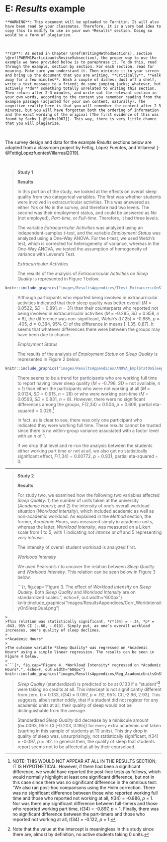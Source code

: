 # E: *Results* example {-}

```block2
**WARNING**: This document will be uploaded to Turnitin. It will also have been read by your classmates. Therefore, it is a very bad idea to copy this to modify to use in your own *Results* section. Doing so would be a form of plagiarism. 
```

<br/>

```block2
**TIP**: As noted in Chapter \@ref(WritingMethodSections), section \@ref(PWEFM1ParticipantsReviseSubsection), the proper way to use the example we have provided below is to paraphrase it. To do this, read through the example, section by section. For each section, read for meaning. Make sure you understand it. Then minimize it in your screen and bring up the document that you are writing. **Critically**, **walk away for a few minutes**. Wash a couple of dishes; dust off a shelf, write a text message to a friend; do some jumping jacks; whatever, but actively **do** something totally unrelated to writing this section. Then return after 2-3 minutes, and write out the relevant section in your own words, according to the content you remember reading from the example passage (adjusted for your own content, naturally). The cognitive reality here is that you will remember the content after 2-3 minutes, but you will have forgotten both the ordering of information and the exact wording of the original [The first evidence of this was found by Sachs [-@Sachs1967]]. This way, there is very little chance that you will plagiarize.
```

<br/>

The survey design and data for the example *Results* sections below are adapted from a classroom project by Fettig, López Fuentes, and Villarreal [-@FettigLopezfuentesVillarreal2019].

<br/>

>**Study 1**
>
>**Results**
>
>In this portion of the study, we looked at the effects on overall sleep quality from two categorical variables. The first was whether students were involved in extracurricular activities. This was answered as either *Yes* or *No* in the survey, and therefore had two levels. The second was their employment status, and could be answered as *No* (not employed), *Part-time*, or *Full-time*. Therefore, it had three levels.
>
>The variable *Extracurricular Activities* was analyzed using an independent-samples *t*-test, and the variable *Employment Status* was analyzed using a One-Way ANOVA. For the *t*-test, we used Welch's test, which is corrected for heterogeneity of variance, whereas in the One-Way ANOVA, we tested the assumption of homogeneity of variance with Levene's Test.
>
>*Extracurricular Activities*
>
>The results of the analysis of *Extracurricular Activities* on *Sleep Quality* is represented in Figure 1 below.
>
>
```r
knitr::include_graphics("images/ResultsAppendices/Ttest_ExtracurricOnSleepQual.png")
```
>
>
>Although participants who reported being involved in extracurricular activities indicated that their sleep quality was better overall (*M* = 0.0522, *SD* = 0.891, *n* = 31) than their counterparts who reported not being involved in extracurricular activities (*M* = -0.285, *SD* = 0.858, *n* = 6), the difference was non-significant, *Welch's* *t*(7.25) = -0.885, *p* = .405, *d* =-0.384, 95% CI of the difference in means [-1.35, 0.87]. It seems that whatever differences there were between the groups may have been due to chance.
>
>*Employment Status*
>
>The results of the analysis of *Employment Status* on *Sleep Quality* is represented in Figure 2 below.
>
>
```r
knitr::include_graphics("images/ResultsAppendices/ANOVA_EmplStatOnSleepQual.png")
```
>
>
>There seems to be a trend for participants who are working full time to report having lower sleep quality (*M* = -0.798, *SD* = not available, *n* = 1) than either the participants who were not working at all (*M* = 0.0124, *SD* = 0.915, *n* = 28) or who were working part-time (*M* = 0.0563, *SD* = 0.831, *n* = 8). However, there were no significant differences among the groups, *F*(2,34) = 0.504, *p* = 0.609, partial eta-squared = 0.029.^[NOTE: THIS WOULD NOT APPEAR AT ALL IN THE RESULTS SECTION; IT IS HYPOTHETICAL. However, if there had been a significant difference, we would have reported the post-hoc tests as follows, which would normally highlight at least one significant difference, but not in this case since there was no significant difference in the omnibus test: "We also ran post-hoc comparisons using the Holm correction. There was no significant difference between those who reported working full time and those who reported not working at all, *t*(34) = -0.886, *p* = 1. Nor was there any significant difference between full-timers and those who reported working part time, *t*(34) = -0.897, *p* = 1. Finally, there was no significant difference between the part-timers and those who reported not working at all, *t*(34) = -0.122, *p* = 1.]
>
>In fact, as is clear to see, there was only one participant who indicated they were working full time. These results cannot be trusted since there is no within-group variance associated with a factor level with an *n* of 1.
>
>If we drop that level and re-run the analysis between the students either working part time or not at all, we also get no statistically significant effect, *F*(1,34) = 0.00772, *p* = 0.931, partial eta-squared = 0.


---


>**Study 2**
>
>**Results**
>
>For study two, we examined how the following two variables affected *Sleep Quality*: 1) the number of units taken at the university (*Academic Hours*); and 2) the intensity of one's overall workload situation (*Workload Intensity*), which included academic as well as non-academic workload. As explained in the *Method* section, the former, *Academic Hours*, was measured simply in academic units, whereas the latter, *Workload Intensity*, was measured on a Likert scale from 1 to 5, with 1 indicating *not intense at all* and 5 representing *very intense*.
>
>The intensity of overall student workload is analyzed first.
>
>*Workload Intensity*
>
>We used Pearson's *r* to uncover the relation between *Sleep Quality* and *Workload Intensity*. This relation can be seen below in Figure 3 below.
>
>```{r, fig.cap="Figure 3. The effect of *Workload Intensity* on *Sleep Quality*. Both *Sleep Quality* and *Workload Intensity* are on standardized scales.", echo=F, out.width="600px"}
knitr::include_graphics("images/ResultsAppendices/Corr_WorkIntensityOnSleepQual.png")
```
>
>This relation was statistically significant, *r*(34) = -.34, *p* = .043, 95% CI [-.60, -.013]. Simply put, as one's overall workload increases, one's quality of sleep declines. 
>
>*Academic Hours*
>
>The outcome variable *Sleep Quality* was regressed on *Academic Hours* using a simple linear regression. The results can be seen in Figure 4 below.
>
>```{r, fig.cap="Figure 4. *Workload Intensity* regressed on *Academic Hours*.", echo=F, out.width="600px"}
knitr::include_graphics("images/ResultsAppendices/Reg_AcademicUnitsOnSleepQual.png")
```
>
>*Sleep Quality* (standardized) is predicted to be at 0.133 if a "student"^[Note that the value at the intercept is meaningless in this study since there are, almost by definition, no active students taking 0 units.] were taking no credits at all. This intercept is not significantly different from zero, *b* = 0.133, *t*(34) = 0.097, *p* = .92, 95% CI [-2.66, 2.93]. This suggests, albeit rather oddly, that if a student did not register for any academic units at all, their quality of sleep would not be distinguishable from the average.
>
>Standardized *Sleep Quality* did decrease by a miniscule amount (*b*=.0093, 95% CI [-0.203, 0.185]) for every extra academic unit taken (starting in this sample of students at 10 units). This tiny drop in quality of sleep was, unsurprisingly, not statistically significant, *t*(34) = -0.097, *p* = .92. In general then, the quality of sleep that students report seems not to be affected at all by their courseload.